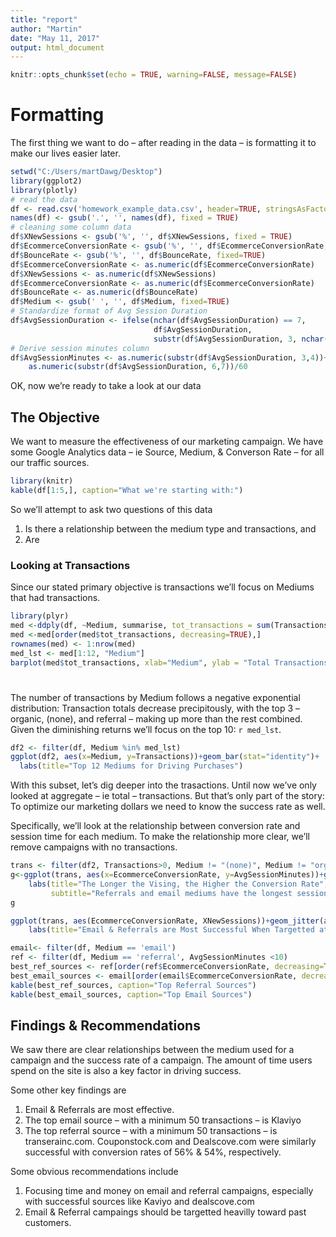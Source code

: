 ```yaml
---
title: "report"
author: "Martin"
date: "May 11, 2017"
output: html_document
---
```


```r
knitr::opts_chunk$set(echo = TRUE, warning=FALSE, message=FALSE)
```
# Formatting
The first thing we want to do -- after reading in the data -- is formatting it to make our lives easier later. 
```r
setwd("C:/Users/martDawg/Desktop")
library(ggplot2)
library(plotly)
# read the data
df <- read.csv('homework_example_data.csv', header=TRUE, stringsAsFactors = FALSE)
names(df) <- gsub('.', '', names(df), fixed = TRUE)
# cleaning some column data
df$XNewSessions <- gsub('%', '', df$XNewSessions, fixed = TRUE)
df$EcommerceConversionRate <- gsub('%', '', df$EcommerceConversionRate, fixed=TRUE)
df$BounceRate <- gsub('%', '', df$BounceRate, fixed=TRUE)
df$EcommerceConversionRate <- as.numeric(df$EcommerceConversionRate)
df$XNewSessions <- as.numeric(df$XNewSessions)
df$EcommerceConversionRate <- as.numeric(df$EcommerceConversionRate)
df$BounceRate <- as.numeric(df$BounceRate)
df$Medium <- gsub(' ', '', df$Medium, fixed=TRUE)
# Standardize format of Avg Session Duration
df$AvgSessionDuration <- ifelse(nchar(df$AvgSessionDuration) == 7,
                                df$AvgSessionDuration,
                                substr(df$AvgSessionDuration, 3, nchar(df$AvgSessionDuration)))
# Derive session minutes column
df$AvgSessionMinutes <- as.numeric(substr(df$AvgSessionDuration, 3,4))+ 
    as.numeric(substr(df$AvgSessionDuration, 6,7))/60
```
OK, now we're ready to take a look at our data

## The Objective

We want to measure the effectiveness of our marketing campaign. We have some Google Analytics data -- ie Source, Medium, & Converson Rate -- for all our traffic sources. 

```r
library(knitr)
kable(df[1:5,], caption="What we're starting with:")
```

So we'll attempt to ask two questions of this data

1. Is there a relationship between the medium type and transactions, and
2. Are 

### Looking at Transactions
Since our stated primary objective is transactions we'll focus on Mediums that had transactions. 


```r
library(plyr)
med <-ddply(df, ~Medium, summarise, tot_transactions = sum(Transactions))
med <-med[order(med$tot_transactions, decreasing=TRUE),]
rownames(med) <- 1:nrow(med)
med_lst <- med[1:12, "Medium"]
barplot(med$tot_transactions, xlab="Medium", ylab = "Total Transactions")
```
#

The number of transactions by Medium follows a negative exponential distribution: Transaction totals decrease precipitously, with the top 3 -- organic, (none), and referral -- making up more than the rest combined. Given the diminishing returns we'll focus on the top 10: `r med_lst`.

```r
df2 <- filter(df, Medium %in% med_lst)
ggplot(df2, aes(x=Medium, y=Transactions))+geom_bar(stat="identity")+
  labs(title="Top 12 Mediums for Driving Purchases")
```

With this subset, let's dig deeper into the trasactions. Until now we've only looked at aggregate -- ie total -- transactions. But that's only part of the story: To optimize our marketing dollars we need to know the success rate as well. 

Specifically, we'll look at the relationship between conversion rate and session time for each medium. To make the relationship more clear, we'll remove campaigns with no transactions.

```r
trans <- filter(df2, Transactions>0, Medium != "(none)", Medium != "organic")
g<-ggplot(trans, aes(x=EcommerceConversionRate, y=AvgSessionMinutes))+geom_jitter(aes(color=Medium, size=Transactions))+
    labs(title="The Longer the Vising, the Higher the Conversion Rate",
         subtitle="Referrals and email mediums have the longest sessions") +geom_smooth()
g
```
```r
ggplot(trans, aes(EcommerceConversionRate, XNewSessions))+geom_jitter(aes(colour=Medium))+
    labs(title="Email & Referrals are Most Successful When Targetted at Return Customers")
```

```r
email<- filter(df, Medium == 'email')
ref <- filter(df, Medium == 'referral', AvgSessionMinutes <10)
best_ref_sources <- ref[order(ref$EcommerceConversionRate, decreasing=TRUE),][1:10, c("Source", "EcommerceConversionRate","Medium", "Transactions")]
best_email_sources <- email[order(email$EcommerceConversionRate, decreasing=TRUE),][1:10,c("Source", "EcommerceConversionRate","Medium", "Transactions")]
kable(best_ref_sources, caption="Top Referral Sources")
kable(best_email_sources, caption="Top Email Sources")
```


## Findings & Recommendations

We saw there are clear relationships between the medium used for a campaign and the success rate of a campaign. The amount of time users spend on the site is also a key factor in driving success. 

Some other key findings are

1. Email & Referrals are most effective. 
2. The top email source -- with a minimum 50 transactions -- is Klaviyo 
3. The top referral source -- with a minimum 50 transactions -- is transerainc.com. Couponstock.com and Dealscove.com were similarly successful with conversion rates of 56% & 54%, respectively.


Some obvious recommendations include 

1. Focusing time and money on email and referral campaigns, especially with successful sources like Kaviyo and dealscove.com
2. Email & Referral campaings should be targetted heavilly toward past customers. 





